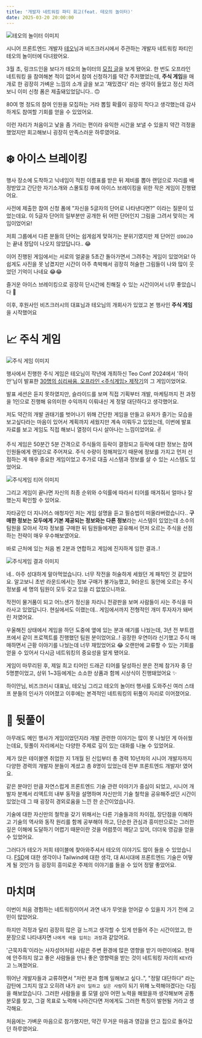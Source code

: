 ```yaml
---
title: '개발자 네트워킹 파티 회고(feat. 테오의 놀이터)'
date: 2025-03-20 20:00:00
---
```


![테오의 놀이터 이미지](/images/developer-networking-party/teo-networking-party-image.webp)

시니어 프론트엔드 개발자 [테오](https://github.com/developer-1px)님과 비즈크러시에서 주관하는 개발자 네트워킹 파티인 테오의 놀이터에 다녀왔어요.

3월 초, 링크드인을 보다가 테오의 놀이터의 [모집 글](https://www.linkedin.com/posts/teo-yu_%ED%85%8C%EC%98%A4%EB%84%A4-%EB%86%80%EC%9D%B4%ED%84%B0-1%EA%B8%B0-%EC%B0%B8%EA%B0%80%EC%8B%A0%EC%B2%AD-%EB%B9%84%EC%A6%88%ED%81%AC%EB%9F%AC%EC%8B%9Cx%EC%86%8C%EC%85%9C%EB%8D%B0%EB%B8%8C%ED%81%B4%EB%9F%BD-activity-7303604630641332226-eJkg?utm_source=share&utm_medium=member_desktop&rcm=ACoAAD0Dm6sBLhpPFfDZ4GxsWVxEQroeOmhtP_Y)을 보게 됐어요. 한 번도 오프라인 네트워킹 을 참여해본 적이 없어서 참여 신청하기를 약간 주저했었는데, **주식 게임**을 매개로 한 굉장히 가벼운 느낌의 소개 글을 보고 '재밌겠다' 라는 생각이 들었고 정신 차려보니 이미 신청 폼은 제출돼있었답니다.. 🙃

80여 명 정도의 참여 인원을 모집하는 거라 뽑힐 확률이 굉장히 작다고 생각했는데 감사하게도 참여할 기회를 얻을 수 있었어요.

이런 자리가 처음이고 낯을 좀 가리는 편이라 유익한 시간을 보낼 수 있을지 약간 걱정을 했었지만 회고해보니 굉장히 만족스러운 하루였어요.

# ❄️ 아이스 브레이킹

행사 장소에 도착하고 닉네임이 적힌 이름표를 받은 뒤 제비를 뽑아 랜덤으로 자리를 배정받았고 간단한 자기소개와 스몰토킹 후에 아이스 브레이킹을 위한 작은 게임이 진행됐어요.

사전에 제출한 참여 신청 폼에 "자신을 5글자의 단어로 나타낸다면?" 이라는 질문이 있었는데요. 이 5글자 단어의 일부분만 공개한 뒤 어떤 단어인지 그림을 그려서 맞히는 게임이었어요!

저희 그룹에서 다른 분들의 단어는 쉽게쉽게 맞혀가는 분위기였지만 제 단어인 `성OO고O`는 끝내 정답이 나오지 않았답니다.. 😂

이어 진행된 게임에서는 서로의 얼굴을 5초간 돌아가면서 그려주는 게임이 있었어요! 아쉽게도 사진을 못 남겼지만 시간이 아주 촉박해서 굉장히 허술한 그림들이 나와 많이 웃었던 기억이 나네요 😂😂

즐거운 아이스 브레이킹으로 굉장히 단시간에 친해질 수 있는 시간이어서 너무 좋았습니다 👊

이후, 후원사인 비즈크러시의 대표님과 테오님의 개회사가 있었고 본 행사인 **주식 게임**을 시작했어요

# 📈 주식 게임

![주식 게임 이미지](/images/developer-networking-party/stock-game.webp)

행사에서 진행한 주식 게임은 테오님이 작년에 개최하신 Teo Conf 2024에서 '하이안'님이 발표한 [30명의 심리싸움, 오프라인 \<주식게임\> 제작기](https://drive.google.com/file/d/1dOI2bsc_q2Dj8Wq_nUwQ-6-sbA8jrSDy/view)의 그 게임이었어요.

발표 세션은 듣지 못하였지만, 슬라이드를 보며 직접 기획부터 개발, 마케팅까지 전 과정을 1인으로 진행해 유의미한 수익까지 이뤄내신 게 정말 대단하다고 생각했어요.

저도 약간의 개발 권태기를 벗어나기 위해 간단한 게임을 만들고 유저가 즐기는 모습을 보고싶다라는 마음이 있어서 계획까지 세웠지만 계속 미뤄두고 있었는데, 이번에 발표 자료를 보고 게임도 직접 해보니 열정이 다시 살아나는 느낌이었어요. ✌️

주식 게임은 50분간 5분 간격으로 주식들의 등락이 결정되고 등락에 대한 정보는 참여 인원들에게 랜덤으로 주어져요. 주식 수량이 정해져있기 때문에 정보를 가지고 먼저 선점하는 게 매우 중요한 게임이었고 추가로 대출 시스템과 정보를 살 수 있는 시스템도 있었어요.

![주식게임 티어 이미지](/images/developer-networking-party/stock-game-tier.webp)

그리고 게임이 끝나면 자신의 최종 순위와 수익률에 따라서 티어를 매겨줘서 얼마나 잘했는지 확인할 수 있어요.

자타공인 더 지니어스 애청자인 저는 게임 설명을 듣고 필승법이 떠올라버렸습니다..
**구매한 정보는 모두에게 기본 제공되는 정보와는 다른 정보**라는 시스템이 있었는데 소수의 팀원을 모아서 각자 정보를 구매한 뒤 팀원들에게만 공유해서 먼저 오르는 주식을 선점하는 전략이 매우 우수해보였어요.

바로 근처에 있는 처음 뵌 2분과 연합하고 게임에 진지하게 임한 결과..!

![주식게임 결과 이미지](/images/developer-networking-party/stock-game-result.webp)

네.. 아주 성대하게 말아먹었습니다. 너무 작전을 허술하게 세웠던 게 패착인 것 같았어요. 알고보니 초반 라운드에서는 정보 구매가 불가능했고, 9라운드 동안에 오르는 주식 정보를 세 명의 팀원이 모두 갖고 있을 리 없었으니까요.

작전이 물거품이 되고 어느샌가 정신을 차리니 전광판을 보며 사람들이 사는 주식을 따라사고 있었답니다. 현실에서도 이랬는데.. 게임에서까지 전형적인 개미 투자자가 돼버린 저였어요.

우울해진 상태에서 게임을 하던 도중에 옆에 있는 분과 얘기를 나눴는데, 3년 전 부트캠프에서 같이 프로젝트를 진행했던 팀원 분이었어요..! 굉장한 우연이라 신기했고 주식 매매하면서 근황 이야기를 나눴는데 너무 재밌었어요 😂
오랜만에 교류할 수 있는 기회를 얻을 수 있어서 다시금 네트워킹의 중요성을 알게 됐어요.

게임이 마무리된 후, 제일 최고 티어인 드래곤 티어를 달성하신 분은 전체 참가자 중 단 5명뿐이었고, 상위 1~3등에게는 소소한 상품과 함께 시상식이 진행돼었어요 ✨

하이안님, 비즈크러시 대표님, 테오님 그리고 테오의 놀이터 행사를 도와주신 여러 스태프 분들의 인사가 이어졌고 이후에는 본격적인 네트워킹의 뒤풀이 자리로 이어졌어요.

# 🍻 뒷풀이

아무래도 메인 행사가 게임이었던지라 개발 관련한 이야기는 많이 못 나눴던 게 아쉬웠는데요, 뒷풀이 자리에서는 다양한 주제로 깊이 있는 대화를 나눌 수 있었어요.

제가 앉은 테이블엔 취업한 지 1개월 된 신입부터 총 경력 10년차의 시니어 개발자까지 다양한 경력의 개발자 분들이 계셨고 총 8명이 있었는데 전부 프론트엔드 개발자! 였어요.

같은 분야인 만큼 자연스럽게 프론트엔드 기술 관련 이야기가 중심이 되었고, 시니어 개발자 분께서 리액트의 내부 동작을 설명하며 자신만의 기술 철학을 공유해주셨던 시간이 있었는데 그 때 굉장히 경외로움을 느낀 한 순간이었습니다.

기술에 대한 자신만의 철학을 갖기 위해서는 다른 기술들과의 차이점, 장단점을 이해하고 기술의 역사와 동작 원리를 함께 공부해야 하고, 단순한 관심과 흥미만으로는 그러한 깊은 이해에 도달하기 어렵기 때문이란 것을 어렴풋이 깨닫고 있어, 더더욱 영감을 얻을 수 있었어요.

그러다가 테오가 저희 테이블에 찾아와주셔서 테오의 이야기도 많이 들을 수 있었습니다. [FSD](https://github.com/feature-sliced/documentation)에 대한 생각이나 Tailwind에 대한 생각, 대 AI시대에 프론트엔드 기술은 어떻게 될 것인가 등 굉장히 흥미로운 주제의 이야기를 들을 수 있어 정말 좋았어요.

# 마치며

이번이 처음 경험하는 네트워킹이어서 과연 내가 무엇을 얻어갈 수 있을지 가기 전에 고민이 많았어요.

하지만 걱정과 달리 굉장히 많은 걸 느끼고 생각할 수 있게 만들어 주는 시간이었고, 한 문장으로 나타내자면 `나에게 색을 입히는 과정`과 같았어요.

'근묵자흑'이라는 사자성어처럼 사람은 주변 환경에 많은 영향을 받기 마련이에요. 현재에 안주하지 않고 좋은 사람들을 만나 좋은 영향력을 받는 것이 네트워킹 자리의 `KEY`라고 느껴졌어요.

뛰어난 개발자들과 교류하면서 "저런 분과 함께 일해보고 싶다..", "정말 대단하다" 라는 감탄에 그치지 않고 오히려 내가 `같이 일하고 싶은 사람`이 되기 위해 노력해야겠다는 다짐을 해보았습니다.
그러한 사람들을 롤 모델 삼아 어떤 노력을 해왔을까 생각해보며 공통 분모를 찾고, 그걸 목표로 노력해 나아간다면 저에게도 그러한 특징이 발현될 거라고 생각해요.

처음에는 가벼운 마음으로 참가했지만, 약간 무거운 마음과 영감을 안고 집으로 돌아갔던 하루였어요.
